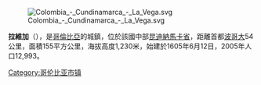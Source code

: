 [[Image:Colombia_-_Cundinamarca_-_La_Vega.svg|thumb]]

'''拉維加'''（{{lang-es|La Vega}}），是[[哥倫比亞|哥倫比亞]]的城鎮，位於該國中部[[昆迪納馬卡省|昆迪納馬卡省]]，距離首都[[波哥大|波哥大]]54公里，面積155平方公里，海拔高度1,230米，始建於1605年6月12日，2005年人口12,993。

{{coord|5.02222|N|74.3428|W|source:kolossus-itwiki|display=title}}

{{Colombia-geo-stub}}
[[Category:哥伦比亚市镇|Category:哥伦比亚市镇]]